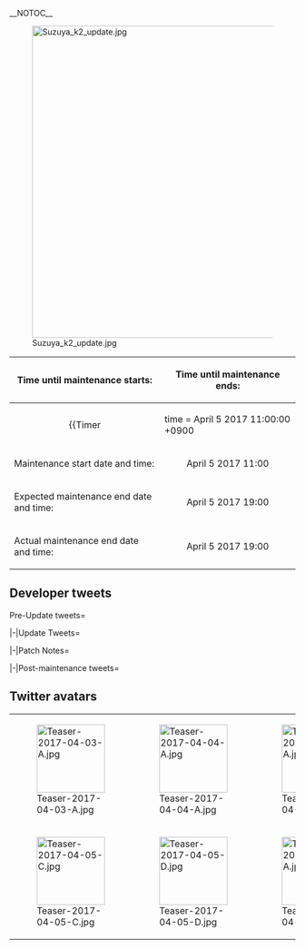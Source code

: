 __NOTOC__
<div style="float:right">{{Edit|Partials/Updates/2017 April 5th}}</div>
{{clear}}
[[File:Suzuya_k2_update.jpg|center|550px]]
{| class="wikitable"
!Time until maintenance starts:
!Time until maintenance ends:
|-
| align="center" |
{{Timer
|time = April 5 2017 11:00:00 +0900
|style = font-weight:bold;
|endClass = Maintstarts
|endText = '''Maintenance has begun.'''}}
| align="center" |
{{Timer
|time = April 5 2017 19:00:00 +0900
|style = font-weight:bold;
|endClass = Maintends
|endText = '''Maintenance has ended.'''}}
|-
! scope="row" | Maintenance start date and time:
| align="center" | April 5 2017 11:00
|-
! scope="row" | Expected maintenance end date and time:
| align="center" | April 5 2017 19:00
|-
! scope="row" | Actual maintenance end date and time:
| align="center" | April 5 2017 19:00
|}
{{:Partials/Updates/2017_April_5th/Content|thread=true}}
== Developer tweets ==
<tabber>Pre-Update tweets=
{{MultiTweet
|MultiTweetID = preUpdate
|color = #ace
|title = Pre Update

|link01 = https://twitter.com/KanColle_STAFF/status/838913835809398784
|JP01 = 現在「艦これ」運営鎮守府では、今春以降の実装に向けて、ある航空巡洋艦娘の改二改装の準備を進めています。条約型軽巡洋艦として生まれ、その後重巡洋艦に改装された姉妹たち。同改二改装は、姉妹の中では三番艦以降より実装の予定です。お楽しみに！
|EN01 = Currently KanColle Development Team is under preparation for the release of a Kai Ni Remodel of a certain Aviation Cruiser. The Sisters who were born as a Treaty-based Light Cruisers, and later remodeled into Heavy Cruisers... This Kai Ni remodel will be applied to a Ship who is designated as the third and onwards of its class amongst the sisters. Please look forward to it!
|TL01 = [[User:Shinhwalee|Shinhwalee]]

|link02 = https://twitter.com/KanColle_STAFF/status/840744432664170496
|JP02 = 現在「艦これ」運営鎮守府では、今春以降の実装に向けて、ある巡洋艦娘の改二改装の準備を進めています。条約型軽巡洋艦姉妹として生まれ、その後重巡洋艦に改装、長女は航空巡洋艦に改装された重巡姉妹。重巡だけれど、樺太を流れる川の名前を由来に持つ彼女からスタンバイ！お楽しみに！
|EN02 = Currently KanColle Development is under preparation for the release of a Kai Ni Remodel pf a certain Cruiser Ship Girl. The sisters born as Treaty-type Light Cruisers, and being remodeled as a Heavy Cruiser later on, with the oldest sister of the class was later remodeled as an Aviation Cruiser. Although a Heavy Cruiser, She who is named after the River that flows through Sakhalin is the first to go into Standby! Please look forward to it!
|TL02 = [[User:Shinhwalee|Shinhwalee]]

|link03 = https://twitter.com/KanColle_STAFF/status/844713530989428737
|JP03 = 現在「艦これ」運営鎮守府では、今春以降の実装に向けて、ある巡洋艦娘の改二改装の準備を鋭意進めています。条約型軽巡洋艦姉妹として生まれ、その後重巡洋艦に改装、長女は航空巡洋艦に改装された重巡四姉妹。重巡だけれど、樺太を流れる川の名前を由来に持つ彼女。お楽しみに！
|EN03 = Currently KanColle Development Team is under hard worked preparation to release the Kai Ni remodel of a certain Cruiser Ship Girl. The sisters born as Treaty-type Light Cruisers, and being remodeled as a Heavy Cruiser later on, with the oldest sister of the class was later remodeled as an Aviation Cruiser. Although a Heavy Cruiser, She who is named after the River that flows through Sakhalin. Please look forward to it!
|TL03 = [[User:Shinhwalee|Shinhwalee]]

|link04 = https://twitter.com/KanColle_STAFF/status/846160963711647744
|JP04 = 次回の「艦これ」稼働全サーバ群共通メンテナンス＆メンテナンスは、来週【4/5(水)】に実施させて頂く予定です。提督の皆さん、ご留意頂けますと幸いです。ご協力、どうぞよろしくお願い致します。
|EN04 = The next KanColle Maintenance & Update will take place next week April 5th Wednesday. Admirals, please be advised and thank you for your cooperation. 
|TL04 = [[User:Shinhwalee|Shinhwalee]]

|link05 = https://twitter.com/KanColle_STAFF/status/846158725534564352
|JP05 = 本日【3/27(月)】夜以降に、月次作戦【二月作戦】結果情報をゲーム画面下【情報】にてお知らせする予定です。トップランカー提督に贈る武勲褒賞も、該当提督の皆さんに順次配信してまいります。同武勲褒賞には、次回メンテナンスで本実装＆装備改修も可能となる新装備も含まれます。
|EN05 = Today on March 27th Monday evening, below the main screen the results of the February 2017 Top Rankers will be released. The special Rewards for the Top Rankers will be given by order. Amongst the Rewards given, it will include an equipment which will become available for improvements and is planned to be released in the next upcoming update.
|TL05 = [[User:Shinhwalee|Shinhwalee]]

|link06 = https://twitter.com/KanColle_STAFF/status/846299532711256064
|JP06 = 本日月次作戦の武勲褒賞として配信される【新装備】は先行実装です。次の改二改装で実装予定の樺太を流れる川の名前を由来に持つ艦娘、その改二改装関連の新任務などで獲得可能となります。また、次回以降のメンテナンスに伴うアップデートで、それぞれ「装備改修も可能」となる予定です。
|EN06 = The Equipment given out via Today's Ranking Rewards are Pre-released content. The New Equipment will be available via Quest corresponding to the upcoming update of the Kai Ni Remodel of the Ship Girl who is named after the River that flows through Sakhalin. Also in a more later further update, each respective Equipment will be available for Improvements.
|TL06 = [[User:Shinhwalee|Shinhwalee]]

|link07 = https://twitter.com/KanColle_STAFF/status/846888028937203713
|JP07 = 次回「艦これ」稼働全サーバ群共通メンテナンス＆アップデートは、【4/5(水)】に実施予定です。今春作戦展開予定の「春イベント2017：期間限定海域」実装前に、同アップデートでは、艦隊母港の「艦娘」運用拡張枠も現在の320隻から最大【330隻】に拡張予定です！
|EN07 = The next KanColle Maintenance & Update will take place April 5th Wednesday. Before the implementation of Spring 2017 Event which is set to start in this spring, in this update, the maximum amount of KanMusu expandable slot in fleet base is set to be increased from current 320 to the maximum of 330!
|TL07 = 

|link08 = https://twitter.com/KanColle_STAFF/status/847247911633145857
|JP08 = 現在「艦これ」運営鎮守府では、【4/5(水)】実施予定の次回稼働全サーバ群共通メンテナンス＆アップデートの準備を進めています。本メンテナンスは、今春作戦展開の「春イベント2017：期間限定海域」実装前の最後の重メンテとなる予定です。ご協力、どうぞよろしくお願い致します！
|EN08 = Now KanColle Operation Naval Headquarter is preparing for the next all-server maintenance and update that is set to be done in April 5th Wednesday. This maintenance is set to be the last heavy maintenance before the implementation of the Spring 2017 Event operation which would start in this spring. Thank you for your cooperation!
|TL08 = 

|link09 = https://twitter.com/KanColle_STAFF/status/848695326626140161
|JP09 = 次回の「艦これ」稼働全サーバ群共通メンテナンス＆アップデートは、明後日【4/5(水) 11:00】開始、同日【19:00】作業完了の予定です。同メンテナンスに伴うアップデートでは、樺太を流れる川の名前を持つ最上型重巡姉妹の一隻、その改二改装を実装予定です。お楽しみに！
|EN09 = The next upcoming KanColle Maintenance & Update is scheduled to take place this Wednesday April 5th, starting at 11:00, and is expected to end at 19:00. During this update, The Kai Ni remodel for one of the Mogami-class Heavy Cruiser sisters whose name comes from the River that flows through Sakhalin will be implemented. Please look forward to it!
|TL09 = [[User:Shinhwalee|Shinhwalee]]

|link10 = https://twitter.com/KanColle_STAFF/status/849392417216352260
|JP10 = 本日【4/5(水) 11:00】より、「艦これ」稼働全サーバ群はメンテナンス＆アップデートを実施致します。同作業完了は【19:00】を予定しています。本日のアップデートでは、北海道より北、樺太に流れる川を名前の由来に持つ、重巡洋艦娘の改二改装を実装予定です。お楽しみに！
|EN10 = Today April 5th Wednesday starting at 11:00, KanColle will be going through Maintenance & Update. It is expected to end at 19:00. On today's Update, a Heavy Cruiser Ship Girl named after the River that flows through Sakhalin who came from Hokkaido will be receiving her Kai Ni Remodel. Please look forward to it!
|TL10 =[[User:Shinhwalee|Shinhwalee]]

|link11 = 
|JP11 = 
|EN11 = 
|TL11 = 

|link12 = 
|JP12 = 
|EN12 = 
|TL12 = 
}}

|-|Update Tweets=
{{MultiTweet
|MultiTweetID = Update
|color = #ace
|title = Update

|link01 = 
|JP01 = 
|EN01 = 
|TL01 = 

|link02 = 
|JP02 = 
|EN02 = 
|TL02 = 

|link03 = 
|JP03 = 
|EN03 = 
|TL03 = 

|link04 = 
|JP04 = 
|EN04 = 
|TL04 = 
}}

|-|Patch Notes=
{{MultiTweet
|MultiTweetID = patch
|color = #ace
|title = Patch notes

|link01 = https://twitter.com/KanColle_STAFF/status/849551405631275010
|JP01 = 本日実施中の「艦これ」稼働全サーバ群メンテナンスに伴う、アップデート情報をお知らせしていきます。 艦娘「春ボイス」の期間限定実装 新規二十余隻含む計百数十隻の艦娘に「春ボイス」が期間限定実装されます！春、桜の季節の艦娘たち、引き続きどうぞよろしくお願い致します！ #艦これ
|EN01 = Spring Seasonal Limited-time Voice for around 20 new ships, and over hundred of Ship Girls overall.
|TL01 = [[User:Shinhwalee|Shinhwalee]]

|link02 = https://twitter.com/KanColle_STAFF/status/849552779609812992
|JP02 = 02▼艦娘「春ボイス」実装艦娘 従来の百余隻の艦娘に加え、駆逐艦「春風」「初風」「舞風」「天津風」や軽巡「夕張」、重巡「Pola」、航空母艦「加賀」などに今春艦娘「春ボイス」が新規に期間限定実装されます！新規収録の「曙」と「朧」春の追撃ボイスも期間限定実装です。 #艦これ
|EN02 = Alongside the hundreds of Ship Girls, Destroyer Harukaze, Hatsukaze, Maikaze, Amatsukaze, CL Yuubari, Heavy Cruiser Pola, Standard Carrier Kaga and etc. will be receiving new Limited-time Spring Seasonal Voicelines. Akebono and Oboro will be receiving new additional Spring Seasonal Voicelines as well.
|TL02 = [[User:Shinhwalee|Shinhwalee]]

|link03 = https://twitter.com/KanColle_STAFF/status/849554914049241088
|JP03 = 03▼【母港最大拡張枠】の拡張 艦隊母港の「艦娘」運用拡張枠が、現在の320隻から最大【330隻】まで拡張されます。※艦隊母港を拡張すると「装備」保有数枠も自動的に(+40装備分/1回拡張)拡大されます。 #艦これ
|EN03 = The Maximum Ship Slots will be increasing from 320 to 330. The Equipment Inventory Slots will also be increasing by 40 (per each increase)
|TL03 = [[User:Shinhwalee|Shinhwalee]]

|link04 = https://twitter.com/KanColle_STAFF/status/849555762313658368
|JP04 = 04▼重巡洋艦「鈴谷」【改二改装】の実装 最上型重巡洋艦「鈴谷」のさらなる改装により改鈴谷型航空巡洋艦「鈴谷改二」への改装が可能になります。 ※同改装には改装設計図が必要です。 ※同改装後は新収録ボイスが一部更新実装されます。 ※「鈴谷改」ボイスも一箇所更新されます。 #艦これ

|EN04 = Heavy Cruiser Suzuya's Kai Ni Remodel Implementation: Mogami-class Heavy Cruiser Suzuya will be receiving a further remodel to become Suzuya Kai Ni. For this remodel, you require a Blueprint. With this Remodel, few voicelines will be updated. Certain Suzuya Kai's Voicelines will also be updated.
|TL04 = [[User:Shinhwalee|Shinhwalee]]

|link05 = https://twitter.com/KanColle_STAFF/status/849556864648040448
|JP05 = 05▼新装備【強風改】の実装 新型水上戦闘機「強風改」が、本実装されます。 ※本装備は「鈴谷改二」関連の新任務で獲得可能です。 ※本装備は「装備改修」の装備更新でも獲得可能です。 #艦これ
|EN05 =  New Equipment Seaplane Fighter Kyoufuu Kai Implementation:  New Seaplane Fighter Kyoufuu Kai will be implemented. This Equipment is obtainable by a Quest corresponding to Suzuya Kai Ni. This Equipment is also obtainable via Akashi's Improvement Arsenal.
|TL05 = [[User:Shinhwalee|Shinhwalee]]

|link06 = https://twitter.com/KanColle_STAFF/status/849557222476705793
|JP06 = 06▼新装備【零式艦戦63型(爆戦)】の実装 零式艦戦性能向上型を戦闘爆撃機化した、新装備「零式艦戦63型(爆戦)」が本実装されます。 ※本装備は「装備改修」の装備更新によって獲得可能です。 ※本装備は、難関ではありますが新任務でも獲得可能です。 #艦これ
|EN06 = New Equipment Type 0 Fighter Model 63 (Fighter-Bomber) Implementation: This Equipment is obtainable via Improvements. Although difficult, this Equipment is obtainable by Quest as well.
|TL06 = [[User:Shinhwalee|Shinhwalee]]

|link07 = https://twitter.com/KanColle_STAFF/status/849557440416931844
|JP07 = 07▼新装備【8cm高角砲改+増設機銃】の実装 新艦載対空装備「8cm高角砲改+増設機銃」が実装されます。 ※本装備は「装備改修」の装備更新によって獲得可能です。 ※本装備は、前記の新任務でも獲得可能です。 #艦これ
|EN07 =  New Equipment 8cm Twin Gun Mount + Additional Anti-Air Guns Implementation: New Anti-Air Equipment 8cm Twin Gun Mount + Additional Anti-Air Guns will be implemented. This Equipment is obtainable via Improvements. This Equipment is obtainable by New Quest as well.
|TL07 = [[User:Shinhwalee|Shinhwalee]]

|link08 = https://twitter.com/KanColle_STAFF/status/849557887634558977
|JP08 = 08▼「8cm高角砲」系装備の機能強化 長10cm砲より非力ながら小型軽量な長8cm砲系列の対空兵装が、下記の艦級/艦種において「増設スロット」への装備が可能となります。 ・「阿賀野型」全艦 ・「改鈴谷型」全艦(最上型改二艦含む) ・「練習巡洋艦」「工作艦」「潜水母艦」 #艦これ
|EN08 =  8cm High-Angle Gun Mount type Equipment ability improvement: Although weaker than 10cm High angled gun mount, this equipment is now able to be equipped on the Expansion Slot of certain Ships: Agano-class Ships, Kai Suzuya-class Ships (Kai Ni Mogami-class included), Training Cruisers, Repair Ships, and SSVs
|TL08 = [[User:Shinhwalee|Shinhwalee]]

|link09 = https://twitter.com/KanColle_STAFF/status/849558211648794625
|JP09 = 
「艦これ」開発/運営@KanColle_STAFF
09▼【改修工廠(明石の工廠)】新改修メニュー追加実装 1/2 改修工廠メニューが拡張され、それぞれある艦娘のサポートで 「強風改」 「零式艦戦62型(爆戦)」 の強化改修が可能になります。 ※既存装備からの装備更新もそれぞれ可能となります。 #艦これ
|EN09 = Akashi's Improvement Arsenal Menu Update 1/2: With the support of certain ship girls, Kyoufuu Kai and Type 0 Fighter Model 62 (Fighter-Bomber) is available for Improvements. ※Upgrade from current existing Equipment is also possible.
|TL09 = [[User:Shinhwalee|Shinhwalee]]

|link10 = https://twitter.com/KanColle_STAFF/status/849558307966779399
|JP10 = 10▼【改修工廠(明石の工廠)】新改修メニュー追加実装 2/2 改修工廠メニューが拡張され、それぞれある艦娘のサポートで 新対空装備「8cm高角砲改+増設機銃」 の強化改修が可能になります。 ※「8cm高角砲」からの本兵装への装備更新も可能となります。 #艦これ
|EN10 = Akashi's Improvement Arsenal Menu Update 2/2: With the support of certain ship girls, the 8cm High-Angle Gun Kai + Additional Machine Guns is available for Improvements. ※This Equipment is obtainable from the upgrade of 8cm High-Angle Gun
|TL10 =[[User:Shinhwalee|Shinhwalee]]

|link11 = https://twitter.com/KanColle_STAFF/status/849558614427807746
|JP11 = 11▼新家具の実装と【家具屋さん】お品書きの更新 「家具屋さん」のお品書きが更新され、春の訪れを感じる新家具含む下記の新旧季節家具が実装されます。 ・桃色の壁紙 new! ・卯月の床 ・卯月の窓 ・卯月の壁紙 ・卯月の掛け軸 ・卯月の机 ・桜の和のアレジメント new! #艦これ
|EN11 = New Furniture & Furniture Shop Update
- Peach Color Wallpaper (NEW)
- Uzuki's Flooring
- Uzuki's Windows
- Uzuki's Wallpaper
- Uzuki's Wall Scroll
- Uzuki's Desk
- Sakura Japanese Arrangements (NEW)
|TL11 = [[User:Shinhwalee|Shinhwalee]]

|link12 = https://twitter.com/KanColle_STAFF/status/849558712276717568
|JP12 = 12▼【新任務】の実装 下記含む計五種の【新任務】が追加実装されます。 ●春季大演習 ●改装航空巡洋艦、出撃！ ●鎮守府海域警戒を厳とせよ！ ●戦果拡張任務！「Z作戦」前段作戦 他 ※各任務の受諾には、トリガーとなる受諾条件の達成が必要です。 #艦これ
|EN12 =  New Quests
- Large Spring Exercises
- Kai Aviation Cruiser, Sortie!
- Patrol the Naval Base Ocean Areas Vigilantly!
- Expansion Mission: 'Operation Z' Preliminary Operation!
|TL12 = [[User:Shinhwalee|Shinhwalee]]

|link13 = https://twitter.com/KanColle_STAFF/status/849558944674717696
|JP13 = 13▼【新任務】の補足事項 1/2【最近着任された提督方へ】 任務には、受諾条件が存在します。時間のある時に焦らず一つ一つ任務クリアに挑戦頂ければと思います。受諾可能な任務を攻略しつつ、新任務「春季大演習」及び「鎮守府海域警戒を厳とせよ！」攻略に挑戦頂けますと幸いです。 #艦これ
|EN13 = Additional notes regarding new quest 1/2 (for New Admirals)
Quests all have pre-requisite requirements. Please complete the applicable Quests one by one, and if possible try to challenge and clear the 'Large Spring Exercises' and 'Patrol the Naval Base Ocean Area Vigilantly' if possible.
|TL13 = [[User:Shinhwalee|Shinhwalee]]

|link14 = https://twitter.com/KanColle_STAFF/status/849559027411451905
|JP14 = 14▼【新任務】の補足事項 2/2【歴戦の熟練提督方へ】 今回より戦果を大きく拡張することが可能な、戦果拡張任務が実装されます。 ※新任務【戦果拡張任務！「Z作戦」前段作戦】が該当します。 ※季節毎に三か月に一回受諾可能です。 ※任務報酬として大きな戦果が獲得可能です。 #艦これ
|EN14 =  Additional notes regarding new quest 2/2 (for experiences admirals)
Starting today we're going to implement ranking missions that greatly increase ranking points.
※ This applies to the new mission "Ranking Mission! First part of Operation Z"
※ They'll be available once every three months.
※ The rewards for these missions will be large amounts of ranking points.
|TL14 = [[User:Admiral_Mikado|Mikado]]

|link15 = https://twitter.com/KanColle_STAFF/status/849559314226401280
|JP15 = 15▼「編成記録/展開」時【艦種シルエット】の追加実装 大変細かいことで恐縮ですが、「編成記録/展開」時の下記艦種シルエットを従来に加え、それぞれ独自に追加実装しました。 ・「大和型」戦艦 ・「大淀型」軽巡 ・「阿賀野型」軽巡 #艦これ
|EN15 =  Addition of Ship Silhoulettes when using Fleet Presets
While it's only a minor change, we've added new silhoulettes that are displayed when using fleet presets and based on the following ships:
- Yamato-class BB
- Ooyodo-class CL
- Agano-class CL

|TL15 = [[User:Admiral_Mikado|Mikado]]

|link16 = https://twitter.com/KanColle_STAFF/status/849559537719881728
|JP16 = 16▼【基地航空隊】画面のUI更新 「基地航空隊」のUI表示を一部更新しました。また、各飛行隊装備の【装備改修】状態を把握できるようUI表示を改良更新します。 #艦これ
|EN16 = Land-based Air Groups UI update
We've updated several parts of the Land-based Air Groups UI. Furthermore, we've improved the UI so that it properly displays equipment improvement levels of aircraft.
|TL16 = [[User:Admiral_Mikado|Mikado]]

|link17 = https://twitter.com/KanColle_STAFF/status/849559638408298498
|JP17 = 17▼その他の【表示系】更新 ・「多用途水上機/水上爆撃機」「水上戦闘機」の図鑑表示を一部更新しました。 ・「九九式艦爆」等の航空戦演出アイコンを一部更新しました。 ・「改装」画面のUI表示を一部更新しました。 #艦これ
|EN17 = Other UI changes
- updated library visuals of "Multi-purpose Seaplanes / Seaplane Bombers" and "Seaplane Fighters"
- updated icons of planes like "Type 99 Dive Bomber" as seen during air strikes etc.
- updated Modernisation menu UI
|TL17 = [[User:Admiral_Mikado|Mikado]]

|link18 = https://twitter.com/KanColle_STAFF/status/849560018206814211

|JP18 = 18▼【攻撃型軽空母】の実装 新型重巡洋艦を改装した「攻撃型高速軽空母」を新規に実装します。同艦は艦種「軽空母」ですが、下記の特徴があります。 ・高速軽空母 ・敵水上艦が存在しない場合は軽空母の様に潜水艦を攻撃 ・敵水上艦がいる場合は正規空母同様に敵水上艦を優先して攻撃 #艦これ
|EN18 = Implemenation of "Light Attack Carrier" type
We're implementing a "Fast Light Attack Carrier" that's remodelled from a modern heavy cruiser.
Her ship type is CVL, but with the following peculiarities.
- Fast CVL
- When there are no surface ships present in the enemy fleet she'll submarines just like a regular CVL
- When there are surface ships present in the enemy fleet she will prioritise surface targets like a regular CV
|TL18 = [[User:Admiral_Mikado|Mikado]]

|link19 = https://twitter.com/KanColle_STAFF/status/849560406544855040
|JP19 = 19▼「鈴谷改二」の【航空母艦改装】の実装 改鈴谷型航空巡洋艦「鈴谷改二」はさらなる改装により、攻撃型高速軽空母【鈴谷航改二】への改装が可能です。 ※改装設計図、高速建造材及び開発資材が必要です。 ※航空巡洋艦に再々改装することも可能です。※同改装には設計図は不要です。 #艦これ
|EN19 =  Implementation of Suzuya Kai-2's aircraft carrier conversion
Kai Suzuya-class aviation cruiser "Suzuya Kai-2" can remodelled further into the light attack carrier "Suzuya CV Kai-2".
※ Remodelling her requires a blueprint as well as instant contruction & development materials.
※ She can be converted back to an aviation cruiser.
※ Converting her doesn't require a blueprint.
|TL19 = [[User:Admiral_Mikado|Mikado]]

|link20 = 
|JP20 = 
|EN20 = 
|TL20 = 

|link21 = 
|JP21 = 
|EN21 = 
|TL21 = 

|link22 = 
|JP22 = 
|EN22 = 
|TL22 = 

|link23 = 
|JP23 = 
|EN23 = 
|TL23 = 

|link24 = 
|JP24 = 
|EN24 = 
|TL24 = 

|link25 = 
|JP25 = 
|EN25 = 
|TL25 = 

|link26 = 
|JP26 = 
|EN26 = 
|TL26 = 

|link27 = 
|JP27 = 
|EN27 = 
|TL27 = 

|link28 = 
|JP28 = 
|EN28 = 
|TL28 = 

|link29 = 
|JP29 = 
|EN29 = 
|TL29 = 

|link30 = 
|JP30 = 
|EN30 = 
|TL30 = 
}}

|-|Post-maintenance tweets=
{{MultiTweet
|MultiTweetID = postmaint
|color = #ace
|title = Post-maintenance tweets

|link01 = 
|JP01 = 
|EN01 = 
|TL01 = 

|link02 = 
|JP02 = 
|EN02 = 
|TL02 = 

|link03 = 
|JP03 = 
|EN03 = 
|TL03 = 

|link04 = 
|JP04 = 
|EN04 = 
|TL04 = 

|link05 = 
|JP05 = 
|EN05 = 
|TL05 = 

|link06 = 
|JP06 = 
|EN06 = 
|TL06 = 

|link07 = 
|JP07 = 
|EN07 = 
|TL07 = 

|link08 = 
|JP08 = 
|EN08 = 
|TL08 = 

|link09 = 
|JP09 = 
|EN09 = 
|TL09 = 

|link10 = 
|JP10 = 
|EN10 = 
|TL10 =
|link11 = 
|JP11 = 
|EN11 = 
|TL11 = 

|link12 = 
|JP12 = 
|EN12 = 
|TL12 = 

|link13 = 
|JP13 = 
|EN13 = 
|TL13 = 

|link14 = 
|JP14 = 
|EN14 = 
|TL14 = 

|link15 = 
|JP15 = 
|EN15 = 
|TL15 = 

|link16 = 
|JP16 = 
|EN16 = 
|TL16 = 

|link17 = 
|JP17 = 
|EN17 = 
|TL17 = 

|link18 = 
|JP18 = 
|EN18 = 
|TL18 = 

|link19 = 
|JP19 = 
|EN19 = 
|TL19 = 

|link20 = 
|JP20 = 
|EN20 = 
|TL20 = 

|link21 = 
|JP21 = 
|EN21 = 
|TL21 = 

|link22 = 
|JP22 = 
|EN22 = 
|TL22 = 

|link23 = 
|JP23 = 
|EN23 = 
|TL23 = 

|link24 = 
|JP24 = 
|EN24 = 
|TL24 = 

|link25 = 
|JP25 = 
|EN25 = 
|TL25 = 

|link26 = 
|JP26 = 
|EN26 = 
|TL26 = 

|link27 = 
|JP27 = 
|EN27 = 
|TL27 = 

|link28 = 
|JP28 = 
|EN28 = 
|TL28 = 

|link29 = 
|JP29 = 
|EN29 = 
|TL29 = 

|link30 = 
|JP30 = 
|EN30 = 
|TL30 = 
}}
</tabber>

== Twitter avatars ==
{| class="wikitable"
| style="width:120px;" | [[File:Teaser-2017-04-03-A.jpg|120px]]
| style="width:120px;" | [[File:Teaser-2017-04-04-A.jpg|120px]]
| style="width:120px;" | [[File:Teaser-2017-04-05-A.jpg|120px]]
| style="width:120px;" | [[File:Teaser-2017-04-05-B.jpg|120px]]
|-
| style="width:120px;" | [[File:Teaser-2017-04-05-C.jpg|120px]]
| style="width:120px;" | [[File:Teaser-2017-04-05-D.jpg|120px]]
| style="width:120px;" | [[File:Teaser-2017-04-06-A.jpg|120px]]
| style="width:120px;" | [[File:Teaser-2017-04-07-A.jpg|120px]]
|}